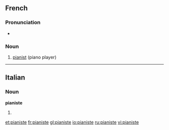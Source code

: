 ==French==
{{wikipedia|lang=fr}}

===Pronunciation===
* {{IPA|/pja.nist/|lang=fr}}

===Noun===
{{fr-noun|mf}}

# [[pianist]] (piano player)

----

==Italian==

===Noun===
'''pianiste''' {{f}}

# {{plural of|pianista|lang=Italian}}

[[et:pianiste]]
[[fr:pianiste]]
[[gl:pianiste]]
[[io:pianiste]]
[[ru:pianiste]]
[[vi:pianiste]]